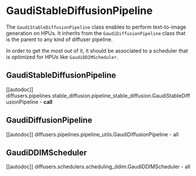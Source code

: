 <!---
Copyright 2022 The HuggingFace Team. All rights reserved.

Licensed under the Apache License, Version 2.0 (the "License");
you may not use this file except in compliance with the License.
You may obtain a copy of the License at

    http://www.apache.org/licenses/LICENSE-2.0

Unless required by applicable law or agreed to in writing, software
distributed under the License is distributed on an "AS IS" BASIS,
WITHOUT WARRANTIES OR CONDITIONS OF ANY KIND, either express or implied.
See the License for the specific language governing permissions and
limitations under the License.
-->

# GaudiStableDiffusionPipeline

The `GaudiStableDiffusionPipeline` class enables to perform text-to-image generation on HPUs.
It inherits from the `GaudiDiffusionPipeline` class that is the parent to any kind of diffuser pipeline.

In order to get the most out of it, it should be associated to a scheduler that is optimized for HPUs like `GaudiDDIMScheduler`.


## GaudiStableDiffusionPipeline

[[autodoc]] diffusers.pipelines.stable_diffusion.pipeline_stable_diffusion.GaudiStableDiffusionPipeline
    - __call__


## GaudiDiffusionPipeline

[[autodoc]] diffusers.pipelines.pipeline_utils.GaudiDiffusionPipeline
    - all


## GaudiDDIMScheduler

[[autodoc]] diffusers.schedulers.scheduling_ddim.GaudiDDIMScheduler
    - all
